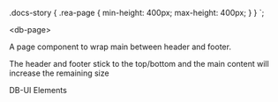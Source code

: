 



  .docs-story {
    .rea-page {
      min-height: 400px;
      max-height: 400px;
    }
  }
`;

<Meta title="Utility/Page/Intro" />

<db-headline variant="1">&lt;db-page&gt;</db-headline>

A page component to wrap main between header and footer.

The header and footer stick to the top/bottom and the main content will increase the remaining size

<StyledCanvas>

<Canvas>
  <db-page>
    <db-header slot="header">
      <db-brand>DB-UI Elements</db-brand>
    </db-header>
    <div>
      <db-table sticky="header" tabledata={mockData()}></db-table>
    </div>
    <db-footer slot="footer" with-copyright has-border />
  </db-page>
</Canvas>

</StyledCanvas>
<Readme />

